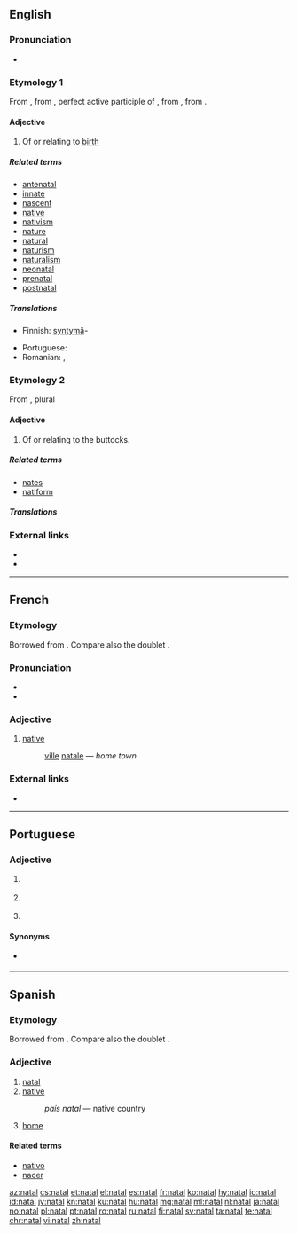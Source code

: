 {{also|Natal|nätäl}}
==English==

===Pronunciation===
* {{rhymes|eɪtəl|lang=en}}

===Etymology 1===
From {{etyl|la|en}} {{term|lang=la|nātālis||natal}}, from {{term|nātus|lang=la}}, perfect active participle of {{term|nāscor||lang=la|I am born}}, from {{term|gnāscor|lang=la}}, from {{etyl|ine-pro|en}} {{m|ine-pro|*genh₁-}}.

====Adjective====
{{en-adj}}

# Of or relating to [[birth]]

=====Related terms=====
* [[antenatal]]
* [[innate]]
* [[nascent]]
* [[native]]
* [[nativism]]
* [[nature]]
* [[natural]]
* [[naturism]]
* [[naturalism]]
* [[neonatal]]
* [[prenatal]]
* [[postnatal]]

=====Translations=====
{{trans-top|Of or relating to birth}}
* Finnish: [[syntymä]]-
{{trans-mid}}
* Portuguese: {{t+|pt|natal}}
* Romanian: {{t+|ro|natal}}, {{t|ro|de naștere}}
{{trans-bottom}}

===Etymology 2===
From {{etyl|la|en}} {{term|natis||lang=la|rump}}, plural {{term|nates||lang=la}}

====Adjective====
{{en-adj}}

# Of or relating to the buttocks.

=====Related terms=====
* [[nates]]
* [[natiform]]

=====Translations=====
{{trans-top|Of or relating to the buttocks}}
{{trans-mid}}
{{trans-bottom}}

===External links===
* {{R:Webster 1913}}
* {{R:Century 1911}}

----

==French==

===Etymology===
Borrowed from {{etyl|la|fr}} {{m|la|nātālis||natal}}.  Compare also the doublet {{term|Noël|lang=fr}}.

===Pronunciation===
* {{audio|Fr-natal.ogg|audio|lang=fr}}
* {{IPA | /na.tal/|lang= fr}}

===Adjective===
{{fr-adj|mpl=nataux|fpl=natales}}

# [[native#English | native]]
#: [[ville#French | ville]] [[natale]]&nbsp;— ''home town''

===External links===
* {{R:TLFi}}

----

==Portuguese==

===Adjective===
{{pt-adj|nata|l}}

# {{l|en|natal}} {{gloss|of or relating to birth}}
# {{l|en|native}} {{gloss|relating to the place where one was born}}
# {{l|en|Christmas}} 

====Synonyms====
* {{sense|natal}} {{l|pt|natalício}}

----

==Spanish==

===Etymology===
Borrowed from {{etyl|la|es}} {{m|la|nātālis||natal}}.  Compare also the doublet {{term|nadal|lang=es}}.

===Adjective===
{{es-adj|pl=natales}}

# [[#English|natal]]
# [[native]]
#: ''país natal'' &mdash; native country
# [[home]]

====Related terms====
* [[nativo]]
* [[nacer]]

[[az:natal]]
[[cs:natal]]
[[et:natal]]
[[el:natal]]
[[es:natal]]
[[fr:natal]]
[[ko:natal]]
[[hy:natal]]
[[io:natal]]
[[id:natal]]
[[jv:natal]]
[[kn:natal]]
[[ku:natal]]
[[hu:natal]]
[[mg:natal]]
[[ml:natal]]
[[nl:natal]]
[[ja:natal]]
[[no:natal]]
[[pl:natal]]
[[pt:natal]]
[[ro:natal]]
[[ru:natal]]
[[fi:natal]]
[[sv:natal]]
[[ta:natal]]
[[te:natal]]
[[chr:natal]]
[[vi:natal]]
[[zh:natal]]